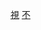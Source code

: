 {{Userbox
  |id=CCTVB NEWS
  |id-c=#ff0000
  |id-fc=
  |info=<div class="center"><b>[[無綫新聞#爭議|{{color|black|無綫新聞 事事旦旦！}}]]</b></div>
  |info-c=#ffff00
  |info-s=12
  |border-c=#ff0000
}} <noinclude>
[[Category:媒體用戶框模板|視]]
[[Category:電視廣播有限公司用戶框|不]]</noinclude>